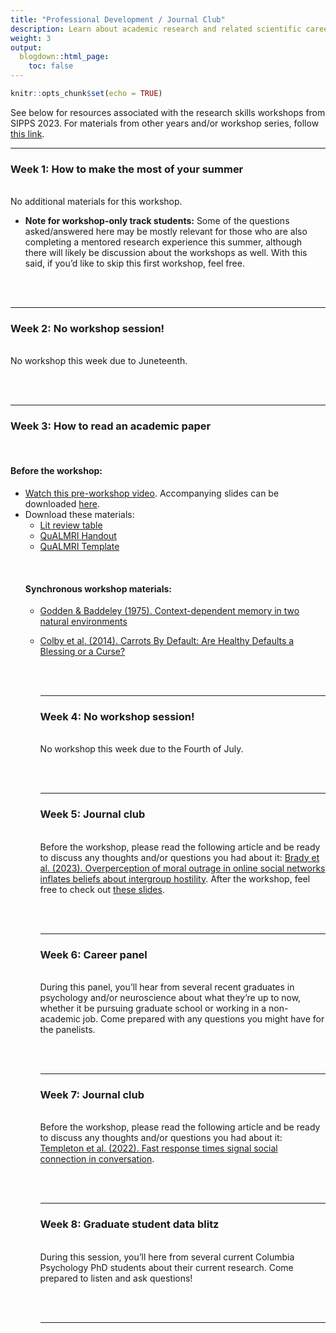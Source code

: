 ```yaml
---
title: "Professional Development / Journal Club"
description: Learn about academic research and related scientific careers, as well as how to digest and think critically about contemporary journal articles.
weight: 3
output:
  blogdown::html_page:
    toc: false
---
```


```r
knitr::opts_chunk$set(echo = TRUE)
```

See below for resources associated with the research skills workshops from SIPPS 2023. For materials from other years and/or workshop series, follow [this link](/workshops).

<hr>

### Week 1: How to make the most of your summer
<br>
No additional materials for this workshop.
<p>
<ul>
<li>**Note for workshop-only track students:** Some of the questions asked/answered here may be mostly relevant for those who are also completing a mentored research experience this summer, although there will likely be discussion about the workshops as well. With this said, if you'd like to skip this first workshop, feel free.
</ul>
<br><br>
<hr>

### Week 2: No workshop session!
<br>
No workshop this week due to Juneteenth.

<br><br>
<hr>

### Week 3: How to read an academic paper
<br>

#### Before the workshop:
<p>
<ul>
<li>[Watch this pre-workshop video](https://youtu.be/XKrSwonwLL0){target="_blank"}. Accompanying slides can be downloaded <a href="/workshop_files/2023/prof-dev/ResearchPaper_slides.pdf" download>here</a>.
<li>Download these materials:
<ul>
<li><a href="/workshop_files/2023/prof-dev/LitReview_Table.xlsx" download>Lit review table</a>
<li><a href="/workshop_files/2023/prof-dev/LitReviewOutline-QuALMRI_Handout.pdf" download>QuALMRI Handout</a>
<li><a href="/workshop_files/2023/prof-dev/LitReviewOutline-QuALMRI_Template.docx" download>QuALMRI Template</a>
</ul
</ul>
<br>

#### Synchronous workshop materials:
<p>
<ul>
<li><a href="/workshop_files/2023/prof-dev/Godden1975_ContextDependentMemory.pdf" download>Godden & Baddeley (1975). Context-dependent memory in two natural environments</a>
<li><a href="/workshop_files/2023/prof-dev/ChapmanColbyLi_2014.pdf" download>Colby et al. (2014). Carrots By Default: Are Healthy Defaults a Blessing or a Curse?</a>

<br><br>
<hr>

### Week 4: No workshop session!
<br>
No workshop this week due to the Fourth of July.

<br><br>
<hr>

### Week 5: Journal club
<br>
Before the workshop, please read the following article and be ready to discuss any thoughts and/or questions you had about it: <a href="/workshop_files/2023/prof-dev/Brady2023_OverperceptionMoralOutrage.pdf" download>Brady et al. (2023). Overperception of moral outrage in online social networks inflates beliefs about intergroup hostility</a>. After the workshop, feel free to check out <a href="/workshop_files/2023/prof-dev/Brady_JournalClub.pdf" download>these slides</a>.

<br><br>
<hr>

### Week 6: Career panel
<br>
During this panel, you'll hear from several recent graduates in psychology and/or neuroscience about what they're up to now, whether it be pursuing graduate school or working in a non-academic job. Come prepared with any questions you might have for the panelists.

<br><br>
<hr>

### Week 7: Journal club
<br>
Before the workshop, please read the following article and be ready to discuss any thoughts and/or questions you had about it: <a href="/workshop_files/2023/prof-dev/Templeton2022_FastResponseTimes.pdf" download>Templeton et al. (2022). Fast response times signal social connection in conversation</a>.

<br><br>
<hr>

### Week 8: Graduate student data blitz
<br>
During this session, you'll here from several current Columbia Psychology PhD students about their current research. Come prepared to listen and ask questions!

<br><br>
<hr>